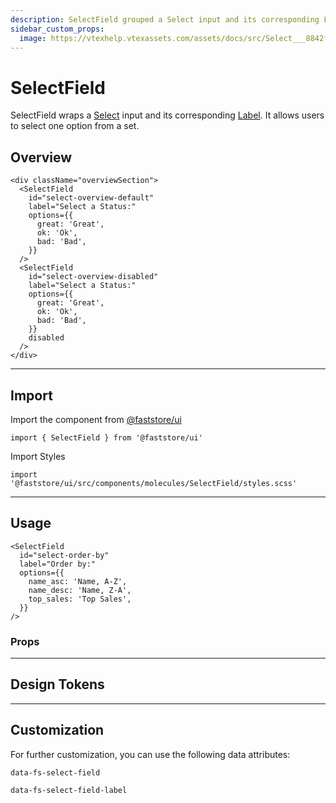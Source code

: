 ```yaml
---
description: SelectField grouped a Select input and its corresponding Label.
sidebar_custom_props:
  image: https://vtexhelp.vtexassets.com/assets/docs/src/Select___8842f3b6522c3e8db0a887b3f216a6ab.png
---
```



# SelectField

SelectField wraps a [Select](/reference/ui/atoms/Select) input and its corresponding [Label](/reference/ui/atoms/Label). It allows users to select one option from a set.

## Overview

```tsx live
<div className="overviewSection">
  <SelectField
    id="select-overview-default"
    label="Select a Status:"
    options={{
      great: 'Great',
      ok: 'Ok',
      bad: 'Bad',
    }}
  />
  <SelectField
    id="select-overview-disabled"
    label="Select a Status:"
    options={{
      great: 'Great',
      ok: 'Ok',
      bad: 'Bad',
    }}
    disabled
  />
</div>
```

---

## Import

Import the component from <a href="https://www.faststore.dev/reference/ui/get-started-faststore-ui">@faststore/ui</a>

```tsx
import { SelectField } from '@faststore/ui'
```

Import Styles

```tsx
import '@faststore/ui/src/components/molecules/SelectField/styles.scss'
```

---

## Usage

```tsx live
<SelectField
  id="select-order-by"
  label="Order by:"
  options={{
    name_asc: 'Name, A-Z',
    name_desc: 'Name, Z-A',
    top_sales: 'Top Sales',
  }}
/>
```

### Props

<PropsSection name="SelectField" />

---

## Design Tokens

<TokenTable>
  <TokenRow
    token="--fs-select-label-color"
    value="var(--fs-color-text-light)"
    isColor
  />
  <TokenRow
    token="--fs-select-label-margin-right"
    value="var(--fs-spacing-1)"
  />
</TokenTable>

---

## Customization

For further customization, you can use the following data attributes:

`data-fs-select-field`

`data-fs-select-field-label`
